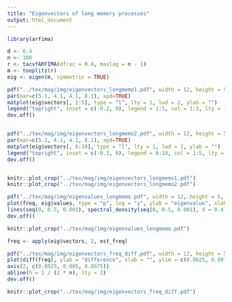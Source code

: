 ```yaml
---
title: "Eigenvectors of long memory processes"
output: html_document
---
```


```r
library(arfima)
```

```r
d <- 0.4
n <- 100
r <- tacvfARFIMA(dfrac = 0.4, maxlag = n - 1)
m <- toeplitz(r)
eig <- eigen(m, symmetric = TRUE)
```

```r
pdf("../tex/mag/img/eigenvectors_longmemo1.pdf", width = 12, height = 5, pointsize = 20)
par(mar=c(5.1, 4.1, 4.1, 8.1), xpd=TRUE)
matplot(eig$vectors[, 1:5], type = "l", lty = 1, lwd = 2, ylab = "")
legend("topright", inset = c(-0.2, 0), legend = 1:5, col = 1:5, lty = 1, lwd = 2)
dev.off()


pdf("../tex/mag/img/eigenvectors_longmemo2.pdf", width = 12, height = 5, pointsize = 20)
par(mar=c(5.1, 4.1, 4.1, 8.1), xpd=TRUE)
matplot(eig$vectors[, 6:10], type = "l", lty = 1, lwd = 2, ylab = "")
legend("topright", inset = c(-0.2, 0), legend = 6:10, col = 1:5, lty = 1, lwd = 2)
dev.off()


knitr::plot_crop("../tex/mag/img/eigenvectors_longmemo1.pdf")
knitr::plot_crop("../tex/mag/img/eigenvectors_longmemo2.pdf")
```
```r
pdf("../tex/mag/img/eigenvalues_longmemo.pdf", width = 12, height = 5, pointsize = 20)
plot(freq, eig$values, type = "p", log = "y", ylab = "eigenvalue", xlab = "frequency")
lines(seq(0, 0.5, 0.001), spectral_density(seq(0, 0.5, 0.001), d = 0.4), col = "blue")
dev.off()

knitr::plot_crop("../tex/mag/img/eigenvalues_longmemo.pdf")
```

```r
freq <- apply(eig$vectors, 2, est_freq)

pdf("../tex/mag/img/eigenvectors_freq_diff.pdf", width = 12, height = 5, pointsize = 20)
plot(diff(freq), ylab = "difference", xlab = "", ylim = c(0.0025, 0.0075), yaxt = "n")
axis(2, c(0.0025, 0.005, 0.0075))
abline(h = 1 / (2 * n), lty = 2)
dev.off()

knitr::plot_crop("../tex/mag/img/eigenvectors_freq_diff.pdf")
```



